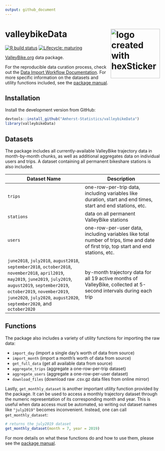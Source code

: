```yaml
---
output: github_document
---
```


# valleybikeData <img src="man/figures/logo.png" title="logo created with hexSticker" width="160px" align="right"/>

<!-- badges: start -->
[![R build status](https://github.com/Amherst-Statistics/valleybikeData/workflows/R-CMD-check/badge.svg)](https://github.com/Amherst-Statistics/valleybikeData/actions)
[![Lifecycle: maturing](https://img.shields.io/badge/lifecycle-maturing-blue.svg)](https://www.tidyverse.org/lifecycle/#maturing)
<!-- badges: end -->

[ValleyBike.org](https://www.valleybike.org/) data package. 

For the reproducible data curation process, check out the [Data Import Workflow Documentation](https://amherst-statistics.github.io/valleybikeData/). For more specific information on the datasets and utility functions included, see the [package manual](https://github.com/Amherst-Statistics/valleybikeData/blob/master/valleybikeData_0.0.1.pdf).

## Installation

Install the development version from GitHub:

```r
devtools::install_github("Amherst-Statistics/valleybikeData")
library(valleybikeData)
```

## Datasets

The package includes all currently-available ValleyBike trajectory data in month-by-month chunks, as well as additional aggregates data on individual users and trips. A dataset containing all permanent bikeshare stations is also included.

| Dataset Name | Description |
|---|---|
| `trips` | one-row-per-trip data, including variables like duration, start and end times, start and end stations, etc. |
| `stations` | data on all permanent ValleyBike stations |
| `users` | one-row-per-user data, including variables like total number of trips, time and date of first trip, top start and end stations, etc. |
| `june2018`, `july2018`, `august2018`, `september2018`, `october2018`, `november2018`, `april2019`, `may2019`, `june2019`, `july2019`, `august2019`, `september2019`, `october2019`, `november2019`, `june2020`, `july2020`, `august2020`, `september2020`, and `october2020` | by-month trajectory data for all 19 active months of ValleyBike, collected at 5-second intervals during each trip |

## Functions

The package also includes a variety of utility functions for importing the raw data:

- `import_day` (import a single day's worth of data from source)
- `import_month` (import a month's worth of data from source)
- `get_full_data` (get all available data from source)
- `aggregate_trips` (aggregate a one-row-per-trip dataset)
- `aggregate_users` (aggregate a one-row-per-user dataset)
- `download_files` (download raw .csv.gz data files from online mirror)

Lastly, `get_monthly_dataset` is another important utility function provided by the package. It can be used to access a monthly trajectory dataset through the numeric representation of its corresponding month and year. This is useful when data access must be automated, so writing out dataset names like `"july2019"` becomes inconvenient. Instead, one can call `get_monthly_dataset`:

```r
# returns the july2019 dataset
get_monthly_dataset(month = 7, year = 2019)
```

For more details on what these functions do and how to use them, please see the [package manual](https://github.com/Amherst-Statistics/valleybikeData/blob/master/valleybikeData_0.0.1.pdf).
